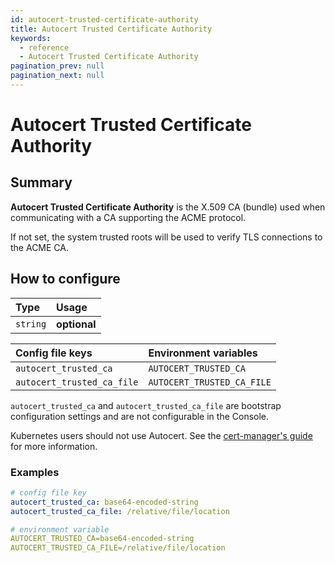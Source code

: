 ```yaml
---
id: autocert-trusted-certificate-authority
title: Autocert Trusted Certificate Authority
keywords:
  - reference
  - Autocert Trusted Certificate Authority
pagination_prev: null
pagination_next: null
---
```



# Autocert Trusted Certificate Authority

## Summary

**Autocert Trusted Certificate Authority** is the X.509 CA (bundle) used when communicating with a CA supporting the ACME protocol.

If not set, the system trusted roots will be used to verify TLS connections to the ACME CA.

## How to configure

| **Type** | **Usage**    |
| :------- | :----------- |
| `string` | **optional** |

<Tabs>
<TabItem value="Core" label="Core">

| **Config file keys**       | **Environment variables**  |
| :------------------------- | :------------------------- |
| `autocert_trusted_ca`      | `AUTOCERT_TRUSTED_CA`      |
| `autocert_trusted_ca_file` | `AUTOCERT_TRUSTED_CA_FILE` |

</TabItem>
<TabItem value="Enterprise" label="Enterprise">

`autocert_trusted_ca` and `autocert_trusted_ca_file` are bootstrap configuration settings and are not configurable in the Console.

</TabItem>
<TabItem value="Kubernetes" label="Kubernetes">

Kubernetes users should not use Autocert. See the [cert-manager's guide](https://cert-manager.io/docs/tutorials/acme/pomerium-ingress/) for more information.

</TabItem>
</Tabs>

### Examples

```yaml
# config file key
autocert_trusted_ca: base64-encoded-string
autocert_trusted_ca_file: /relative/file/location

# environment variable
AUTOCERT_TRUSTED_CA=base64-encoded-string
AUTOCERT_TRUSTED_CA_FILE=/relative/file/location
```
